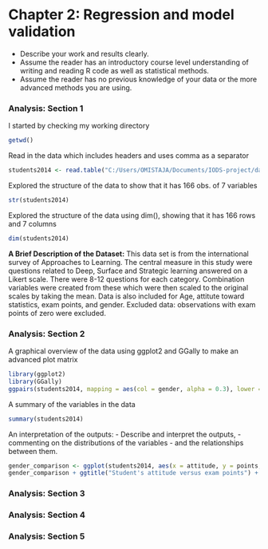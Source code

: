 # Chapter 2: Regression and model validation

- Describe your work and results clearly. 
- Assume the reader has an introductory course level understanding of writing and reading R code as well as statistical methods.
- Assume the reader has no previous knowledge of your data or the more advanced methods you are using.

### Analysis: Section 1
I started by checking my working directory
```r
getwd()
```

Read in the data which includes headers and uses comma as a separator
```r
students2014 <- read.table("C:/Users/OMISTAJA/Documents/IODS-project/data/learning2014.txt", header=TRUE, sep=",")
```

Explored the structure of the data to show that it has 166 obs. of  7 variables
```r
str(students2014)
```

Explored the structure of the data using dim(), showing that it has 166 rows and 7 columns
```r
dim(students2014)
```

**A Brief Description of the Dataset:** 
This data set is from the international survey of Approaches to Learning.
The central measure in this study were questions related to Deep, Surface and Strategic learning answered on a Likert scale. There were 8-12 questions for each category. Combination variables were created from these which were then scaled to the original scales by taking the mean.
Data is also included for Age, attitute toward statistics, exam points, and gender.
Excluded data: observations with exam points of zero were excluded. 


### Analysis: Section 2
A graphical overview of the data using ggplot2 and GGally to make an advanced plot matrix

```r
library(ggplot2)
library(GGally)
ggpairs(students2014, mapping = aes(col = gender, alpha = 0.3), lower = list(combo = wrap("facethist", bins = 20)))
```

A summary of the variables in the data
```r
summary(students2014)
```

An interpretation of the outputs: 
- Describe and interpret the outputs, 
- commenting on the distributions of the variables 
- and the relationships between them.


```r
gender_comparison <- ggplot(students2014, aes(x = attitude, y = points, col = gender, labs(title="Student's attitude versus exam points")))
gender_comparison + ggtitle("Student's attitude versus exam points") + geom_smooth(method = "lm")
```


### Analysis: Section 3

### Analysis: Section 4

### Analysis: Section 5
